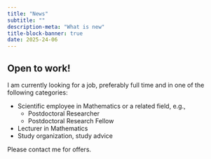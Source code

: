 ```yaml
---
title: "News"
subtitle: ""
description-meta: "What is new"
title-block-banner: true
date: 2025-24-06
---
```


## Open to work!

I am currently looking for a job, preferably full time and in one of the following categories:

- Scientific employee in Mathematics or a related field, e.g.,  
  - Postdoctoral Researcher
  - Postdoctoral Research Fellow
- Lecturer in Mathematics
- Study organization, study advice 

Please contact me for offers.












